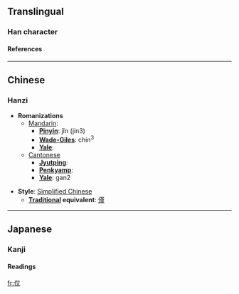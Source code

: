 {{see|僅}}

==Translingual==
===Han character===
{{Han char|rad=人|as=02|sn=4|so=|four=|canj=人水 (OE)|cmean=only, merely, solely, just}}
====References====
{{Han ref|kx=0091.130|dkj=00353|dj=0193.050|hdz=10110.040|uh=4EC5|ud=20165}}

----
==Chinese==
===Hanzi===


* '''Romanizations'''
** [[Mandarin]]:
*** '''[[Pinyin]]''': jǐn (jin3)
*** '''[[Wade-Giles]]''': chin<sup>3</sup>
*** '''[[Yale]]''': 
**[[Cantonese]]
***'''[[Jyutping]]''':
***'''[[Penkyamp]]''': 
***'''[[Yale]]''': gan2

* '''Style''': [[Simplified Chinese]] 
** '''[[Traditional Chinese|Traditional]] equivalent''': [[僅]]


----
==Japanese==
===Kanji===


{{ja-kanji|grade=|rs=人02|simple=}}
====Readings====
{{ja-readings|on=[[ふ]] (fu), [[ど]] (do)|kun=}}




[[fr:仅]]